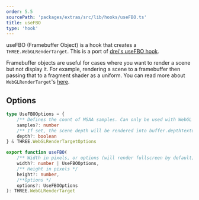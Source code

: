 ```yaml
---
order: 5.5
sourcePath: 'packages/extras/src/lib/hooks/useFBO.ts'
title: useFBO
type: 'hook'
---
```



useFBO (Framebuffer Object) is a hook that creates a `THREE.WebGLRenderTarget`. This is a port of [drei's useFBO hook](https://github.com/pmndrs/drei#usefbo).

Framebuffer objects are useful for cases where you want to render a scene but not display it. For example, rendering a scene to a framebuffer then passing that to a fragment shader as a uniform. You can read more about `WebGLRenderTarget`'s [here](https://threejs.org/docs/index.html?q=render%20target#api/en/renderers/WebGLRenderTarget).

<Example path="extras/use-fbo" />

## Options

```ts
type UseFBOOptions = {
	/** Defines the count of MSAA samples. Can only be used with WebGL 2. Default: 0 */
	samples?: number
	/** If set, the scene depth will be rendered into buffer.depthTexture. Default: false */
	depth?: boolean
} & THREE.WebGLRenderTargetOptions

export function useFBO(
	/** Width in pixels, or options (will render fullscreen by default) */
	width?: number | UseFBOOptions,
	/** Height in pixels */
	height?: number,
	/**Options */
	options?: UseFBOOptions
): THREE.WebGLRenderTarget
```
